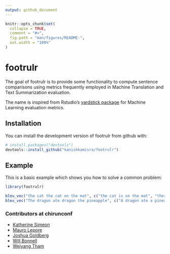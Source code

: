 ```yaml
---
output: github_document
---
```


<!-- README.md is generated from README.Rmd. Please edit that file -->

```r
knitr::opts_chunk$set(
  collapse = TRUE,
  comment = "#>",
  fig.path = "man/figures/README-",
  out.width = "100%"
)
```
# footrulr

<!-- badges: start -->
<!-- badges: end -->

The goal of footrulr is to provide some functionality to compute sentence comparisons using metrics frequently employed in Machine Translation and Text Summarization evaluation.

The name is inspired from Rstudio's [yardstick package](https://tidymodels.github.io/yardstick/) for Machine Learning evaluation metrics.

## Installation

You can install the development version of footrulr from github with:

```R
# install.packages("devtools")
devtools::install_github("kanishkamisra/footrulr")
```

## Example

This is a basic example which shows you how to solve a common problem:

```r
library(footrulr)

bleu_vec("the cat the cat on the mat", c("the cat is on the mat", "there is a cat on the mat"), n = 3)
bleu_vec("The dragon ate dragon the pineapple", c("A dragon ate a pineapple", "The pineapple was eaten by the dragon"), n = 1)
```

### Contributors at chirunconf

* [Katherine Simeon](https://katherinesimeon.github.io/)
* [Mauro Lepore](https://github.com/maurolepore)
* [Joshua Goldberg](https://twitter.com/GoldbergData)
* [Will Bonnell](https://twitter.com/_willdebras)
* [Weiyang Tham](https://twitter.com/wytham88?lang=en)
